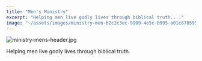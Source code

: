 ```yaml
---
title: "Men's Ministry"
excerpt: "Helping men live godly lives through biblical truth...."
image: "~/assets/images/ministry-men-b2c2c3ec-9909-4e5c-b995-a01c87859504.jpg"
---
```



![ministry-mens-header.jpg](~/assets/images/ministry-men-b2c2c3ec-9909-4e5c-b995-a01c87859504.jpg)

Helping men live godly lives through biblical truth.